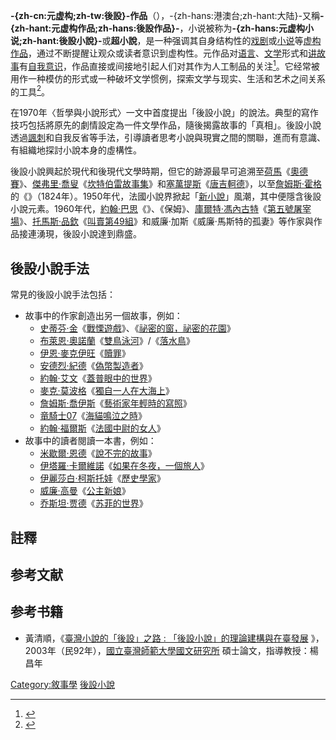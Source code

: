 {{Not|意识流文学}}
{{NoteTA
|T=zh-hant:後設作品;zh-hans:元虚构作品
|1=zh-cn:元;zh-tw:後設
}}
'''-{zh-cn:元虚构;zh-tw:後設}-作品'''（{{lang-en|Metafiction}}）{{NoteTag|「Metafiction」此一詞彙是由英文前缀詞「[[Wiktionary:en:meta-|meta-]]」（[[後設|-{zh-hans:元;zh-hant:後設}-]]）与{{lang|en|fiction}}（[[虚构作品|虚构作品]]）组成}}，-{zh-hans:港澳台;zh-hant:大陆}-又稱'''-{zh-hant:元虚构作品;zh-hans:後設作品}-'''，小说被称为'''-{zh-hans:元虚构小说;zh-hant:後設小說}-'''或'''超小說'''，是一种强调其自身结构性的[[戏剧|戏剧]]或[[小说|小说]]等[[虚构作品|虚构作品]]，通过不断提醒让观众或读者意识到虚构性。元作品对[[语言|语言]]、[[文学|文学]]形式和[[讲故事|讲故事]]有[[自我意识|自我意识]]，作品直接或间接地引起人们对其作为人工制品的关注<ref>{{Cite book|title=Metafiction – The Theory and Practice of Self-Conscious Fiction|last=Waugh|first=Patricia|publisher=Routledge|year=1984|location=London, New York|pages=2}}</ref>。它经常被用作一种模仿的形式或一种破坏文学惯例，探索文学与现实、生活和艺术之间关系的工具<ref>{{Cite book|title=Contemporary Metafiction – A Poetological Study of Metafiction in English since 1939|last=Imhof|first=Rüdiger|publisher=Carl Winter Universitätsverlag|year=1986|location=Heidelberg|pages=9}}</ref>。

{{link-en|威廉·加斯|William H. Gass}}在1970年〈哲學與小說形式〉一文中首度提出「後設小說」的說法。典型的寫作技巧包括將原先的劇情設定為一件文學作品，隨後揭露故事的「真相」。後設小說透過[[諷刺|諷刺]]和自我反省等手法，引導讀者思考小說與現實之間的關聯，進而有意識、有組織地探討小說本身的虛構性。

後設小說興起於現代和後現代文學時期，但它的跡源最早可追溯至[[荷馬|荷馬]]《[[奧德賽|奧德賽]]》、[[傑弗里·喬叟|傑弗里·喬叟]]《[[坎特伯雷故事集|坎特伯雷故事集]]》和[[塞萬提斯|塞萬提斯]]《[[唐吉軻德|唐吉軻德]]》，以至[[詹姆斯·霍格|詹姆斯·霍格]]的《{{link-en|一個稱義罪人的私下回憶錄與自白書|The Private Memoirs and Confessions of a Justified Sinner}}》（1824年）。1950年代，法國小說界掀起「[[新小說|新小說]]」風潮，其中便隱含後設小說元素。1960年代，[[約翰·巴思|約翰·巴思]]《{{link-en|迷失在歡樂宮|Lost in the Funhouse}}》、{{link-en|羅伯·庫佛|Robert Coover}}《保姆》、[[庫爾特·馮內古特|庫爾特·馮內古特]]《[[第五號屠宰場|第五號屠宰場]]》、[[托馬斯·品欽|托馬斯·品欽]]《[[叫賣第49組|叫賣第49組]]》和威廉·加斯《威廉·馬斯特的孤妻》等作家與作品接連湧現，後設小說達到鼎盛。

== 後設小說手法 ==
常見的後設小說手法包括：
* 故事中的作家創造出另一個故事，例如：
** [[史蒂芬·金|史蒂芬·金]]《[[戰慄遊戲|戰慄遊戲]]》、《[[祕密的窗，祕密的花園|祕密的窗，祕密的花園]]》
** [[布萊恩·奧諾蘭|布萊恩·奧諾蘭]]《[[雙鳥泳河|雙鳥泳河]]》/《[[落水鳥|落水鳥]]》 
** [[伊恩·麥克伊旺|伊恩·麥克伊旺]]《[[贖罪_(小說)|贖罪]]》
** [[安德烈·紀德|安德烈·紀德]]《[[偽幣製造者|偽幣製造者]]》
** [[約翰·艾文|約翰·艾文]]《[[蓋普眼中的世界|蓋普眼中的世界]]》
** [[麥克·莫波格|麥克·莫波格]]《[[獨自一人在大海上|獨自一人在大海上]]》
** [[詹姆斯·喬伊斯|詹姆斯·喬伊斯]]《[[藝術家年輕時的寫照|藝術家年輕時的寫照]]》
** [[竜騎士07|竜騎士07]]《[[海貓鳴泣之時|海貓鳴泣之時]]》
** [[約翰·福爾斯|約翰·福爾斯]]《[[法國中尉的女人|法國中尉的女人]]》
* 故事中的讀者閱讀一本書，例如：
** [[米歇爾·恩德|米歇爾·恩德]]《[[說不完的故事|說不完的故事]]》
** [[伊塔羅·卡爾維諾|伊塔羅·卡爾維諾]]《[[如果在冬夜，一個旅人|如果在冬夜，一個旅人]]》
** [[伊麗莎白·柯斯托娃|伊麗莎白·柯斯托娃]]《[[歷史學家_(小說)|歷史學家]]》
** [[威廉·高曼|威廉·高曼]]《[[公主新娘|公主新娘]]》
** [[乔斯坦·贾德|乔斯坦·贾德]]《[[苏菲的世界|苏菲的世界]]》

== 註釋 ==
{{NoteFoot}}
== 参考文献 ==
{{Reflist}}
==参考书籍==
* 黃清順，《[http://opac.lib.ntnu.edu.tw/search~S0*cht?/a{216262}{214761}{21603b}/a{216262}{214761}{21603b}/1%2C1%2C2%2CB/frameset&FF=a{216262}{214761}{21603b}&1%2C%2C2 臺灣小說的「後設」之路 : 「後設小說」的理論建構與在臺發展] {{Wayback|url=http://opac.lib.ntnu.edu.tw/search~S0*cht?%2Fa%7B216262%7D%7B214761%7D%7B21603b%7D%2Fa%7B216262%7D%7B214761%7D%7B21603b%7D%2F1%2C1%2C2%2CB%2Fframeset&FF=a%7B216262%7D%7B214761%7D%7B21603b%7D&1%2C%2C2 |date=20210927204526 }}》，2003年（民92年），[[國立臺灣師範大學國文學系|國立臺灣師範大學國文研究所]] 碩士論文，指導教授：楊昌年

[[Category:敘事學|Category:敘事學]]
[[Category:後設小說|]]
